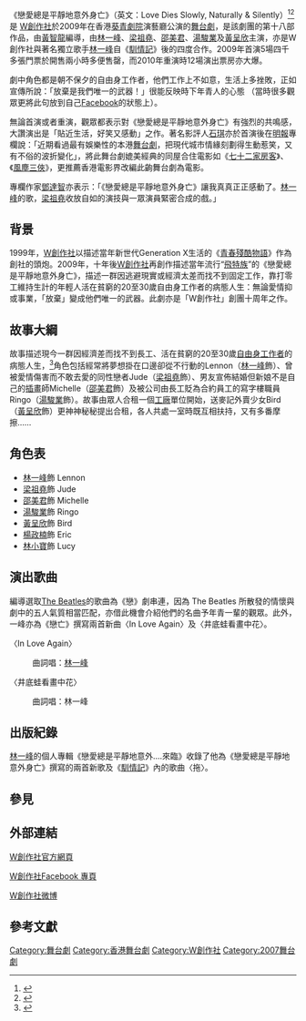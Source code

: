 {{fansite}}
{{Infobox
|name         = Infobox/doc
|bodystyle    = 
|title        =戀愛總是平靜地意外身亡<br> Love Dies Slowly, Naturally & Silently
|titlestyle   = 
|image        = 

|imagestyle   = 
|caption      = 
|captionstyle = 
|headerstyle  = background:#ccf;
|labelstyle   = background:#ddf;
|datastyle    = 

|header1=
|label1=表演形式
|data1=舞台劇
|header2=
|label2=演出資料
|data2=2009 年 11月27日至29日（首演）<br/>
2010年11月26日至12月5日（重演）<br/>
[[葵青劇院|葵青劇院]]演藝廳
|header3=
|label3=場次
|data3=5場（首演）<br/>
12場（重演）
|header4=
|label4=語言
|data4=中文（粵語）
|header5=
|label5=主辦
|data5=[[W創作社|W創作社]]
|header6=
|label6=編劇、導演
|data6=[[黃智龍|黃智龍]]
|header7=
|label7=演出顧問、錄像設計
|data7=[[司徒慧焯|司徒慧焯]]
|header8=
|label8=主演
|data8=[[林一峰|林一峰]]、[[梁祖堯|梁祖堯]]、[[湯駿業|湯駿業]]、[[邵美君|邵美君]]、[[黃呈欣|黃呈欣]]、[[楊政楠|楊政楠]]
|header9=
|label9=友情客串
|data9=[[林小寶|林小寶]]
|header10=
|label10=佈景設計
|data10=陳友榮
|header11=
|label11=燈光設計
|data11=楊子欣
|header12=
|label12=音響設計
|data12=袁卓華
|header13=
|label13=形象設計
|data13=Evi Yang
|header14=
|label14=原創歌曲
|data14=[[林一峰|林一峰]]
|header15=
|label15=舞蹈編排
|data15=[[楊政楠|楊政楠]]
|header16=
|label16=動畫製作
|data16=陳彥鈞
|header17=
|label17=製作經理
|data17=張向明（首演）<br/>
姚巧玉（重演）
|header18=
|label18=舞台監督、執行舞台監督
|data18=余思敏（首演）<br/>
李藍施（重演）
|header19=
|label19=監製
|data19=[[黃智龍|黃智龍]]、曾浩賢
|header20=
|label20=宣傳
|data20=曾浩賢、sandymama dot com
|header21=
|label21=平面設計總監
|data21=Kent Fok _ tn PEACOCK
|header22=
|label22=海報攝影
|data22=Pow_ Bluer
|header23=
|label23=排練攝影（重演）
|data23=Pow_ Bluer
|header24=
|label24=劇照攝影
|data24=Kit Chan_ KC Creative
|belowstyle = background:#ddf;
|below = 
}}

《戀愛總是平靜地意外身亡》（英文：Love Dies Slowly, Naturally & Silently）<ref>{{Cite web |url=http://www.wtheatre.org.hk/love_dies/ |title=存档副本 |access-date=2015-02-10 |archive-date=2016-03-05 |archive-url=https://web.archive.org/web/20160305030820/http://www.wtheatre.org.hk/love_dies/ |dead-url=no }}</ref><ref>{{Cite web |url=http://www.wtheatre.org.hk/love_dies_rerun/ |title=存档副本 |access-date=2015-02-10 |archive-date=2015-02-10 |archive-url=https://web.archive.org/web/20150210113732/http://www.wtheatre.org.hk/love_dies_rerun/ |dead-url=no }}</ref>是 [[W創作社|W創作社]]於2009年在香港[[葵青劇院|葵青劇院]]演藝廳公演的[[舞台劇|舞台劇]]，是該劇團的第十八部作品，由[[黃智龍|黃智龍]]編導，由[[林一峰|林一峰]]、[[梁祖堯|梁祖堯]]、[[邵美君|邵美君]]、[[湯駿業|湯駿業]]及[[黃呈欣|黃呈欣]]主演，亦是W 創作社與著名獨立歌手[[林一峰|林一峰]]自《[[馴情記|馴情記]]》後的四度合作。2009年首演5場四千多張門票於開售兩小時多便售罄，而2010年重演時12場演出票房亦大爆。

劇中角色都是朝不保夕的自由身工作者，他們工作上不如意，生活上多挫敗，正如宣傳所說：「放棄是我們唯一的武器！」很能反映時下年青人的心態 （當時很多觀眾更將此句放到自己[[Facebook|Facebook]]的狀態上）。

無論首演或者重演，觀眾都表示對《戀愛總是平靜地意外身亡》有強烈的共鳴感，大讚演出是「貼近生活，好笑又感動」之作。著名影評人[[石琪|石琪]]亦於首演後在[[明報|明報]]專欄說：「近期看過最有娛樂性的本港[[舞台劇|舞台劇]]，把現代城市情緣刻劃得生動惹笑，又有不俗的波折變化」，將此舞台劇媲美經典的同屋合住電影如《[[七十二家房客|七十二家房客]]》、《[[風塵三俠|風塵三俠]]》，更推薦香港電影界改編此齣舞台劇為電影。

專欄作家[[鄧達智|鄧達智]]亦表示：「《戀愛總是平靜地意外身亡》讓我真真正正感動了。[[林一峰|林一峰]]的歌，[[梁祖堯|梁祖堯]]收放自如的演技與一眾演員緊密合成的戲。」

==背景==
1999年，[[W創作社|W創作社]]以描述當年新世代Generation X生活的《[[青春殘酷物語|青春殘酷物語]]》作為創社的頭炮。2009年，十年後[[W創作社|W創作社]]再創作描述當年流行“[[飛特族|飛特族]]”的《戀愛總是平靜地意外身亡》，描述一群因逃避現實或經濟太差而找不到固定工作，靠打零工維持生計的年輕人活在貧窮的20至30歲自由身工作者的病態人生：無論愛情抑或事業，「放棄」變成他們唯一的武器。此劇亦是「W創作社」創團十周年之作。

==故事大綱==

故事描述現今一群因經濟差而找不到長工、活在貧窮的20至30歲[[自由職業|自由身工作者]]的病態人生，<ref>{{Cite news |url=http://hd.stheadline.com/ent/ent_content.asp?track=news&contid=126803&srctype=n |title=《戀愛總是平靜地意外身亡》口碑好 林一峰梁祖堯 再演同志舞台劇 |work=頭條網 |date=2010年10月22日 |accessdate=2014年2月26日 |archive-date=2014年3月2日 |archive-url=https://web.archive.org/web/20140302150527/http://hd.stheadline.com/ent/ent_content.asp?track=news&contid=126803&srctype=n |dead-url=no }}</ref>角色包括經常將夢想掛在口邊卻從不行動的Lennon（[[林一峰|林一峰]]飾）、曾被愛情傷害而不敢去愛的同性戀者Jude（[[梁祖堯|梁祖堯]]飾）、男友宣佈結婚但新娘不是自己的[[插畫|插畫]]師Michelle（[[邵美君|邵美君]]飾）及被公司由長工貶為合約員工的寫字樓職員Ringo（[[湯駿業|湯駿業]]飾）。故事由眾人合租一個[[工廠|工廠]]單位開始，送麥記外賣少女Bird（[[黃呈欣|黃呈欣]]飾）更神神秘秘提出合租，各人共處一室時既互相扶持，又有多番摩擦……

==角色表==
*[[林一峰|林一峰]]飾 Lennon
*[[梁祖堯|梁祖堯]]飾 Jude
*[[邵美君|邵美君]]飾 Michelle
*[[湯駿業|湯駿業]]飾 Ringo
*[[黃呈欣|黃呈欣]]飾 Bird
*[[楊政楠|楊政楠]]飾 Eric
*[[林小寶|林小寶]]飾 Lucy

==演出歌曲 ==
編導選取[[The_Beatles|The Beatles]]的歌曲為《戀》劇串連，因為 The Beatles 所散發的情懷與劇中的五人氣質相當匹配，亦借此機會介紹他們的名曲予年青一輩的觀眾。此外，一峰亦為《戀亡》撰寫兩首新曲〈In Love Again〉及〈井底蛙看畫中花〉。

〈In Love Again〉
:曲詞唱：[[林一峰|林一峰]]

〈井底蛙看畫中花〉
:曲詞唱：林一峰

==出版紀錄==
[[林一峰|林一峰]]的個人專輯《戀愛總是平靜地意外....來臨》收錄了他為《戀愛總是平靜地意外身亡》撰寫的兩首新歌及《[[馴情記|馴情記]]》內的歌曲〈拖〉。

==參見==

==外部連結==

[http://www.wtheatre.org.hk W創作社官方網頁] {{Wayback|url=http://www.wtheatre.org.hk/ |date=20060402233946 }}

[https://www.facebook.com/WTheatre W創作社Facebook 專頁] {{Wayback|url=https://www.facebook.com/WTheatre |date=20190123162853 }}

[http://weibo.com/WTheatre W創作社微博] {{Wayback|url=http://weibo.com/WTheatre |date=20140225161800 }}

{{W創作社}}

[[Category:舞台劇|Category:舞台劇]]
[[Category:香港舞台劇|Category:香港舞台劇]]
[[Category:W創作社|Category:W創作社]]
[[Category:2007舞台劇|Category:2007舞台劇]]


==參考文獻==
{{Reflist|2}}